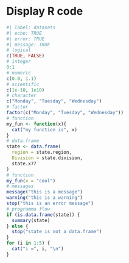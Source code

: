 # Display R code

```r
#| label: datasets
#| echo: TRUE
#| error: TRUE
#| message: TRUE
# logical
c(TRUE, FALSE)
# integer
0:1
# numeric
c(0.0, 1.1)
# scientific
c(1e-10, 1e10)
# character
c("Monday", "Tuesday", "Wednesday")
# factor
factor(c("Monday", "Tuesday", "Wednesday"))
# function
my_fun <- function(x){
  cat("my function is", x)
}
# data.frame
state <- data.frame(
  region = state.region,
  Division = state.division,
  state.x77
)
# function
my_fun(x = "cool")
# messages
message("this is a message")
warning("this is a warning")
stop("this is an error message")
# programma flow
if (is.data.frame(state)) {
  summary(state)
} else {
  stop("state is not a data.frame")
}
for (i in 1:5) {
  cat("i =", i, "\n")
}
```
